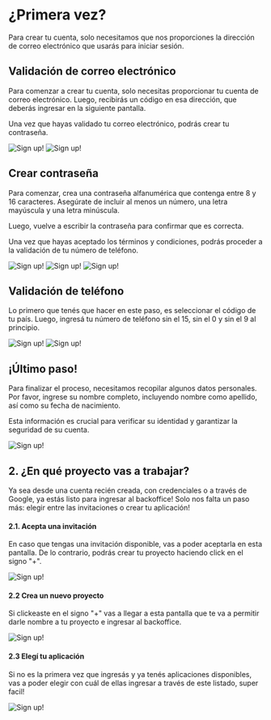 # ¿Primera vez?

Para crear tu cuenta, solo necesitamos que nos proporciones la dirección de correo electrónico que usarás para iniciar sesión.

## Validación de correo electrónico

Para comenzar a crear tu cuenta, solo necesitas proporcionar tu cuenta de correo electrónico. Luego, recibirás un código en esa dirección, que deberás ingresar en la siguiente pantalla. 

Una vez que hayas validado tu correo electrónico, podrás crear tu contraseña.

![Sign up!](../../src/images/1_email.png)
![Sign up!](../../src/images/2_email_codigo.png)

## Crear contraseña

Para comenzar, crea una contraseña alfanumérica que contenga entre 8 y 16 caracteres. Asegúrate de incluir al menos un número, una letra mayúscula y una letra minúscula.

Luego, vuelve a escribir la contraseña para confirmar que es correcta. 

Una vez que hayas aceptado los términos y condiciones, podrás proceder a la validación de tu número de teléfono.

![Sign up!](../../src/images/3_contrasena.png) 
![Sign up!](../../src/images/4_contrasena.png)
![Sign up!](../../src/images/5_contrasena.png)

## Validación de teléfono

Lo primero que tenés que hacer en este paso, es seleccionar el código de tu país.  Luego, ingresá tu número de teléfono sin el 15, sin el 0 y sin el 9 al principio. 

![Sign up!](../../src/images/6_telefono.png) 
![Sign up!](../../src/images/7_telefono_codigo.png)

## ¡Último paso\!

Para finalizar el proceso, necesitamos recopilar algunos datos personales. Por favor, ingrese su nombre completo, incluyendo nombre como apellido, así como su fecha de nacimiento.

Esta información es crucial para verificar su identidad y garantizar la seguridad de su cuenta.

![Sign up!](../../src/images/8_datos_generales.png)

## 2\. ¿En qué proyecto vas a trabajar?

Ya sea desde una cuenta recién creada, con credenciales o a través de Google, ya estás listo para ingresar al backoffice\! Solo nos falta un paso más: elegir entre las invitaciones o crear tu aplicación\!

#### 2.1. Acepta una invitación

En caso que tengas una invitación disponible, vas a poder aceptarla en esta pantalla. De lo contrario, podrás crear tu proyecto haciendo click en el signo "+".

![Sign up!](../../src/images/9_invitacion.png)

####  2.2 Crea un nuevo proyecto

Si clickeaste en el signo "+" vas a llegar a esta pantalla que te va a permitir darle nombre a tu proyecto e ingresar al backoffice.

![Sign up!](../../src/images/10_nombrar_app.png)

#### 2.3 Elegí tu aplicación

Si no es la primera vez que ingresás y ya tenés aplicaciones disponibles, vas a poder elegir con cuál de ellas ingresar a través de este listado, super facil\!

![Sign up!](../../src/images/11_elegir_app.png)  